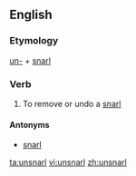 ==English==

===Etymology===
[[un-]] + [[snarl]]

===Verb===
{{en-verb|unsnarls|unsnarling|unsnarled|unsnarled}}

# To remove or undo a [[snarl]]

====Antonyms====
* [[snarl]]

[[ta:unsnarl]]
[[vi:unsnarl]]
[[zh:unsnarl]]